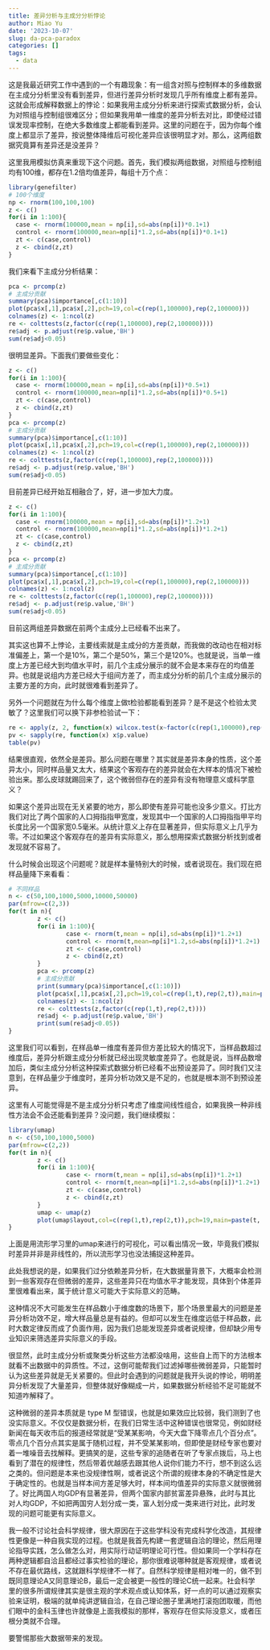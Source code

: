 ```yaml
---
title: 差异分析与主成分分析悖论
author: Miao Yu
date: '2023-10-07'
slug: da-pca-paradox
categories: []
tags:
  - data
---
```

这是我最近研究工作中遇到的一个有趣现象：有一组含对照与控制样本的多维数据在主成分分析里没有看到差异，但进行差异分析时发现几乎所有维度上都有差异。这就会形成解释数据上的悖论：如果我用主成分分析来进行探索式数据分析，会认为对照组与控制组很难区分；但如果我用单一维度的差异分析去对比，即使经过错误发现率控制，在绝大多数维度上都能看到差异。这里的问题在于，因为你每个维度上都显示了差异，按说整体降维后可视化差异应该很明显才对。那么，这两组数据究竟算有差异还是没差异？

这里我用模拟仿真来重现下这个问题。首先，我们模拟两组数据，对照组与控制组均有100维，都存在1.2倍均值差异，每组十万个点：

```r
library(genefilter)
# 100个维度
np <- rnorm(100,100,100)
z <- c()
for(i in 1:100){
  case <- rnorm(100000,mean = np[i],sd=abs(np[i])*0.1+1)
  control <- rnorm(100000,mean=np[i]*1.2,sd=abs(np[i])*0.1+1)
  zt <- c(case,control)
  z <- cbind(z,zt)
}
```

我们来看下主成分分析结果：

```r
pca <- prcomp(z)
# 主成分贡献
summary(pca)$importance[,c(1:10)]
plot(pca$x[,1],pca$x[,2],pch=19,col=c(rep(1,100000),rep(2,100000)))
colnames(z) <- 1:ncol(z)
re <- colttests(z,factor(c(rep(1,100000),rep(2,100000))))
re$adj <- p.adjust(re$p.value,'BH')
sum(re$adj<0.05)
```

很明显差异。下面我们要做些变化：

```r
z <- c()
for(i in 1:100){
  case <- rnorm(100000,mean = np[i],sd=abs(np[i])*0.5+1)
  control <- rnorm(100000,mean=np[i]*1.2,sd=abs(np[i])*0.5+1)
  zt <- c(case,control)
  z <- cbind(z,zt)
}
pca <- prcomp(z)
# 主成分贡献
summary(pca)$importance[,c(1:10)]
plot(pca$x[,1],pca$x[,2],pch=19,col=c(rep(1,100000),rep(2,100000)))
colnames(z) <- 1:ncol(z)
re <- colttests(z,factor(c(rep(1,100000),rep(2,100000))))
re$adj <- p.adjust(re$p.value,'BH')
sum(re$adj<0.05)
```

目前差异已经开始互相融合了，好，进一步加大力度。

```r
z <- c()
for(i in 1:100){
  case <- rnorm(100000,mean = np[i],sd=abs(np[i])*1.2+1)
  control <- rnorm(100000,mean=np[i]*1.2,sd=abs(np[i])*1.2+1)
  zt <- c(case,control)
  z <- cbind(z,zt)
}
pca <- prcomp(z)
# 主成分贡献
summary(pca)$importance[,c(1:10)]
plot(pca$x[,1],pca$x[,2],pch=19,col=c(rep(1,100000),rep(2,100000)))
colnames(z) <- 1:ncol(z)
re <- colttests(z,factor(c(rep(1,100000),rep(2,100000))))
re$adj <- p.adjust(re$p.value,'BH')
sum(re$adj<0.05)
```

目前这两组差异数据在前两个主成分上已经看不出来了。

其实这也算不上悖论，主要线索就是主成分的方差贡献，而我做的改动也在相对标准偏差上，第一个是10%，第二个是50%，第三个是120%。也就是说，当单一维度上方差已经大到均值水平时，前几个主成分展示的就不会是本来存在的均值差异。也就是说组内方差已经大于组间方差了，而主成分分析的前几个主成分展示的主要方差的方向，此时就很难看到差异了。

另外一个问题就在为什么每个维度上做t检验都能看到差异？是不是这个检验太灵敏了？这里我们可以换下非参检验试一下：

```r
re <- apply(z, 2, function(x) wilcox.test(x~factor(c(rep(1,100000),rep(2,100000)))))
pv <- sapply(re, function(x) x$p.value)
table(pv)
```

结果很直观，依然全是差异。那么问题在哪里？其实就是差异本身的性质，这个差异太小，同时样品量又太大，结果这个客观存在的差异就会在大样本的情况下被检验出来。那么皮球就踢回来了，这个微弱但存在的差异有没有物理意义或科学意义？

如果这个差异出现在无关紧要的地方，那么即使有差异可能也没多少意义。打比方我们对比了两个国家的人口拇指指甲宽度，发现其中一个国家的人口拇指指甲平均长度比另一个国家宽0.5毫米。从统计意义上存在显著差异，但实际意义上几乎为零。不过如果这个客观存在的差异有实际意义，那么想用探索式数据分析找到或者发现就不容易了。

什么时候会出现这个问题呢？就是样本量特别大的时候，或者说现在。我们现在把样品量降下来看看：

```r
# 不同样品
n <- c(50,100,1000,5000,10000,50000)
par(mfrow=c(2,3))
for(t in n){
        z <- c()
        for(i in 1:100){
                case <- rnorm(t,mean = np[i],sd=abs(np[i])*1.2+1)
                control <- rnorm(t,mean=np[i]*1.2,sd=abs(np[i])*1.2+1)
                zt <- c(case,control)
                z <- cbind(z,zt)
        }
        pca <- prcomp(z)
        # 主成分贡献
        print(summary(pca)$importance[,c(1:10)])
        plot(pca$x[,1],pca$x[,2],pch=19,col=c(rep(1,t),rep(2,t)),main=paste(t,'samples'))
        colnames(z) <- 1:ncol(z)
        re <- colttests(z,factor(c(rep(1,t),rep(2,t))))
        re$adj <- p.adjust(re$p.value,'BH')
        print(sum(re$adj<0.05))
}
```

这里我们可以看到，在样品单一维度有差异但方差比较大的情况下，当样品数超过维度后，差异分析跟主成分分析就已经出现灵敏度差异了。也就是说，当样品数增加后，类似主成分分析这种探索式数据分析已经看不出预设差异了。同时我们又注意到，在样品量少于维度时，差异分析功效又是不足的，也就是根本测不到预设差异。

这里有人可能觉得是不是主成分分析只考虑了维度间线性组合，如果我换一种非线性方法会不会还能看到差异？没问题，我们继续模拟：

```r
library(umap)
n <- c(50,100,1000,5000)
par(mfrow=c(2,2))
for(t in n){
        z <- c()
        for(i in 1:100){
                case <- rnorm(t,mean = np[i],sd=abs(np[i])*1.2+1)
                control <- rnorm(t,mean=np[i]*1.2,sd=abs(np[i])*1.2+1)
                zt <- c(case,control)
                z <- cbind(z,zt)
        }
        umap <- umap(z)
        plot(umap$layout,col=c(rep(1,t),rep(2,t)),pch=19,main=paste(t,'samples'))
}
```

上面是用流形学习里的umap来进行的可视化，可以看出情况一致，毕竟我们模拟时差异并非是非线性的，所以流形学习也没法捕捉这种差异。

此处我想说的是，如果我们过分依赖差异分析，在大数据量背景下，大概率会检测到一些客观存在但微弱的差异，这些差异只在均值水平才能发现，具体到个体差异里很难看出来，属于统计意义可能大于实际意义的范畴。

这种情况不大可能发生在样品数小于维度数的场景下，那个场景里最大的问题是差异分析功效不足，增大样品量总是有益的。但却可以发生在维度远低于样品数，此时大数定律反而成了负面作用，因为我们总能发现差异或者说规律，但却缺少用专业知识来筛选差异实际意义的手段。

很显然，此时主成分分析或聚类分析这些方法都没啥用，这些自上而下的方法根本就看不出数据中的异质性。不过，这倒可能帮我们过滤掉哪些微弱差异，只能暂时认为这些差异就是无关紧要的。但此时会遇到的问题就是我开头说的悖论，明明差异分析发现了大量差异，但整体就好像糊成一片，如果数据分析经验不足可能就不知道咋解释了。

这种微弱的差异本质就是 type M 型错误，也就是如果效应比较弱，我们测到了也没实际意义。不仅仅是数据分析，在我们日常生活中这种错误也很常见，例如财经新闻在每天收市后的报道经常就是“受某某影响，今天大盘下降零点几个百分点”。零点几个百分点其实是属于随机过程，并不受某某影响，但即使是财经专家也要对着一堆噪音去找解释。更搞笑的是，这些专家的追随者在听了专家点拨后，马上也看到了潜在的规律性，然后带着优越感去跟其他人说你们能力不行，想不到这么远之类的。但问题是本来也没规律性啊，或者说这个所谓的规律本身的不确定性是大于确定性的。也就是当样本间方差足够大时，样本间均值差异的实际意义就很微弱了。好比两国人均GDP有显著差异，但两个国家内部贫富差异悬殊，此时与其比对人均GDP，不如把两国穷人划分成一类，富人划分成一类来进行对比，此时发现的问题可能更有实际意义。

我一般不讨论社会科学规律，很大原因在于这些学科没有完成科学化改造，其规律性更像是一种自我实现的过程。也就是我首先构建一套逻辑自洽的理论，然后用理论指导实践，怎么做怎么对，用实际行动证明理论可行性。但如果同一个学科存在两种逻辑都自洽且都经过事实检验的理论，那你很难说哪种就是客观规律，或者说不存在最优路线，这就跟科学规律不一样了。自然科学规律是相对唯一的，做不到既同意理论A又同意理论B，最后一定会被更一般性的理论C统一起来。社会科学里的很多所谓规律其实是很主观的学术观点或认知体系，好一点的可以通过观察实验来证明，极端的就单纯讲逻辑自洽，在自己理论圈子里满地打滚抱团取暖，而他们眼中的金科玉律也许就像是上面我模拟的那样，客观存在但实际没意义，或者压根分类就不合理。

要警惕那些大数据带来的发现。
